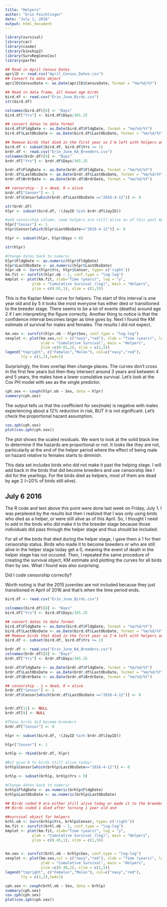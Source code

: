 ```yaml
---
title: "Helpers"
author: "Erin Feichtinger"
date: "July 1, 2016"
output: html_document
---
```


```r
library(survival)
library(car)
library(coxme)
library(kinship2)
library(SurvRegCensCov)
library(parfm)

## Read in April Census Dates
aprilD <- read.csv("April_Census_Dates.csv")
## Convert to date object
aprilD$CensusDate <- as.Date(aprilD$CensusDate, format = "%m/%d/%Y")

## Read in data frame, all known age birds
bird.df <- read.csv("Erin_June_Birds.csv")
str(bird.df)

colnames(bird.df)[8] <- "Days"
bird.df["Yrs"] <- bird.df$Days/365.25

## convert dates to date format
bird.df$FldgDate <- as.Date(bird.df$FldgDate, format = "%m/%d/%Y")
bird.df$LastObsDate <- as.Date(bird.df$LastObsDate, format = "%m/%d/%Y")

## Remove birds that died in the first year so I'm left with helpers and breeders
bird.df <- subset(bird.df, bird.df$Yrs >= 1)
brdr.df <- read.csv("Erin_June_KA_Breeders.csv")
colnames(brdr.df)[8] <- "Days"
brdr.df["Yrs"] <- brdr.df$Days/365.25

brdr.df$FldgDate <- as.Date(brdr.df$FldgDate, format = "%m/%d/%Y")
brdr.df$LastObsDate <- as.Date(brdr.df$LastObsDate, format = "%m/%d/%Y")
brdr.df$BrdrDate <- as.Date(brdr.df$BrdrDate, format = "%m/%d/%Y")

## censorship - 1 = dead, 0 = alive
brdr.df["Censor"] <- 1 
brdr.df$Censor[which(brdr.df$LastObsDate =="2016-4-12")] <- 0

str(brdr.df)
hlpr <- subset(bird.df, !(JayID %in% brdr.df$JayID))

#add censorship column, some helpers are still alive as of this past April
hlpr["Censor"] <- 1
hlpr$Censor[which(hlpr$LastObsDate=="2016-4-12")] <- 0

hlpr <- subset(hlpr, hlpr$Days > 0)

str(hlpr)

#Change dates back to numeric 
hlpr$FldgDate <- as.numeric(hlpr$FldgDate)
hlpr$LastObsDate <- as.numeric(hlpr$LastObsDate)
hlpr.ob <- Surv(hlpr$Yrs, hlpr$Censor, type= c('right'))
km.fit <- survfit(hlpr.ob ~ 1, conf.type = "log-log")
kmplot <- plot(km.fit, xlab="Time (years)", log = "y", 
            ylab = "Cumulative Survival (log)", main = "Helpers",
            ylim = c(0.01,1), xlim = c(1,5))
```

This is the Kaplan Meier curve for helpers. The start of this interval is one year old and by 5 it looks like most everyone has either died or transitioned to the breeder stage. There seems to be a lot of events (deaths) around age 2 if I am interpreting the figure correctly. Another thing to notice is that the confidence interval becomes larger as time goes by. Next I found the KM estimate of survival for males and females. The results I did not expect. 

```r
km.sex <- survfit(hlpr.ob ~ hlpr$Sex, conf.type = "log-log")
sexplot <- plot(km.sex,col = c("navy","red"), xlab = "Time (years)", log = "y",
                ylab = "Cumulative Survival", main = "Helpers",
                ylim =c(0.01,1), xlim = c(1,5))
legend("topright", c("Females","Males"), col=c("navy","red"),
       lty = c(1,2),lwd=1)
```

Surprisingly, the lines overlap then change places. The curves don't cross in the first few years but then they intersect around 3 years and between 4 and 5 years, the males have a lower cumulative survival. Let's look at the Cox PH model with sex as the single predictor. 

```r
cph.sex <- coxph(hlpr.ob ~ Sex, data = hlpr)
summary(cph.sex)
```


The output tells us that the coefficient for sex(male) is negative with males experiencing about a 12% reduction in risk, BUT it is not significant. Let's check the proportional hazard assumption. 

```r
cox.zph(cph.sex)
plot(cox.zph(cph.sex))
```

The plot shows the scaled residuals. We want to look at the solid black line to determine if the hazards are proportional or not. It looks like they are not, particularily at the end of the helper period where the effect of being male on hazard relative to females starts to diminish. 

This data set includes birds who did not make it past the helping stage. I will add back in the birds that did become breeders and use censorship like I did for the yearlings. For the birds died as helpers, most of them are dead by age 2 (~20% of birds still alive). 

## July 6 2016 

The R code and text above this point were done last week on Friday, July 1. I was perplexed by the results but then I realized that I was only using birds who died as a helper, or were still alive as of this April. So, I thought I need to add in the birds who did make it to the breeder stage because those individuals did pass through the helper stage and thus should be included. 

For all of the birds that died during the helper stage, I gave them a 1 for their censorship status. Birds who made it to become breeders or who are still alive in the helper stage today get a 0, meaning the event of death in the helper stage has not occured. Then, I repeated the same procedure of creating the survival object, KM estimate and plotting the curves for all birds then by sex. What I found was also surprising.

Did I code censorship correctly? 

Worth noting is that the 2015 juveniles are not included because they just transitioned in April of 2016 and that's when the time period ends. 

```r
bird.df <- read.csv("Erin_June_Birds.csv")

colnames(bird.df)[8] <- "Days"
bird.df["Yrs"] <- bird.df$Days/365.25

## convert dates to date format
bird.df$FldgDate <- as.Date(bird.df$FldgDate, format = "%m/%d/%Y")
bird.df$LastObsDate <- as.Date(bird.df$LastObsDate, format = "%m/%d/%Y")
## Remove birds that died in the first year so I'm left with helpers and breeders
bird.df <- subset(bird.df, bird.df$Yrs >= 1)

brdr.df <- read.csv("Erin_June_KA_Breeders.csv")
colnames(brdr.df)[8] <- "Days"
brdr.df["Yrs"] <- brdr.df$Days/365.25

brdr.df$FldgDate <- as.Date(brdr.df$FldgDate, format = "%m/%d/%Y")
brdr.df$LastObsDate <- as.Date(brdr.df$LastObsDate, format = "%m/%d/%Y")
brdr.df$BrdrDate <- as.Date(brdr.df$BrdrDate, format = "%m/%d/%Y")

## censorship - 1 = dead, 0 = alive
brdr.df["Censor"] <- 1 
brdr.df$Censor[which(brdr.df$LastObsDate =="2016-4-12")] <- 0


brdr.df[11] <- NULL
brdr.df[9] <- NULL

#These birds did become breeders 
brdr.df["Censor"] <- 0

hlpr <- subset(bird.df, !(JayID %in% brdr.df$JayID))

hlpr["Censor"] <- 1

brhlp <- rbind(brdr.df, hlpr)

#But give 0 to birds still alive today! 
brhlp$Censor[which(brhlp$LastObsDate=="2016-4-12")] <- 0

brhlp <- subset(brhlp, brhlp$Yrs > 0)

#Change dates back to numeric 
brhlp$FldgDate <- as.numeric(brhlp$FldgDate)
brhlp$LastObsDate <- as.numeric(brhlp$LastObsDate)

## Birds coded 0 are either still alive today or made it to the breeder stage
## Birds coded 1 died after turning 1 year old and 

##survival object for helpers
brhl.ob <- Surv(brhlp$Yrs, brhlp$Censor, type= c('right'))
km.fit <- survfit(brhl.ob ~ 1, conf.type = "log-log")
kmplot <- plot(km.fit, xlab="Time (years)", log = "y", 
            ylab = "Cumulative Survival (log)", main = "Helpers",
            ylim = c(0.45,1), xlim = c(1,5))
          

km.sex <- survfit(brhl.ob ~ brhlp$Sex, conf.type = "log-log")
sexplot <- plot(km.sex,col = c("navy","red"), xlab = "Time (years)", log = "y",
                ylab = "Cumulative Survival", main = "Helpers",
                ylim =c(0.40,1), xlim = c(1,5))
legend("topright", c("Females","Males"), col=c("navy","red"),
       lty = c(1,2),lwd=1)

cph.sex <- coxph(brhl.ob ~ Sex, data = brhlp)
summary(cph.sex)
cox.zph(cph.sex)
plot(cox.zph(cph.sex))
```

